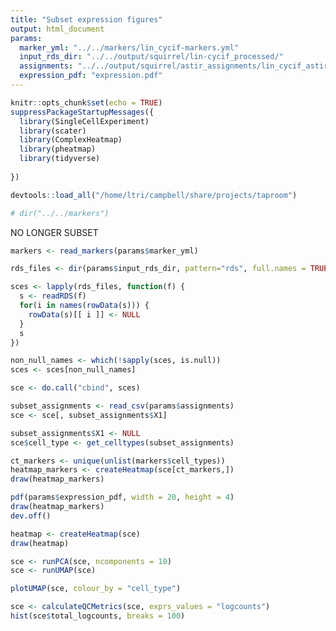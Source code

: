 ```yaml
---
title: "Subset expression figures"
output: html_document
params:
  marker_yml: "../../markers/lin_cycif-markers.yml"
  input_rds_dir: "../../output/squirrel/lin-cycif_processed/"
  assignments: "../../output/squirrel/astir_assignments/lin_cycif_astir_assignments.csv"
  expression_pdf: "expression.pdf"
---
```


```r
knitr::opts_chunk$set(echo = TRUE)
suppressPackageStartupMessages({
  library(SingleCellExperiment)
  library(scater)
  library(ComplexHeatmap)
  library(pheatmap)
  library(tidyverse)
  
})

devtools::load_all("/home/ltri/campbell/share/projects/taproom")
```
```r
# dir("../../markers")
```


NO LONGER SUBSET

```r
markers <- read_markers(params$marker_yml)
```

```r
rds_files <- dir(params$input_rds_dir, pattern="rds", full.names = TRUE)

sces <- lapply(rds_files, function(f) {
  s <- readRDS(f)
  for(i in names(rowData(s))) {
    rowData(s)[[ i ]] <- NULL
  }
  s
})

non_null_names <- which(!sapply(sces, is.null))
sces <- sces[non_null_names]

sce <- do.call("cbind", sces)
```

```r
subset_assignments <- read_csv(params$assignments)
sce <- sce[, subset_assignments$X1]
```

```r
subset_assignments$X1 <- NULL
sce$cell_type <- get_celltypes(subset_assignments)
```

```r
ct_markers <- unique(unlist(markers$cell_types))
heatmap_markers <- createHeatmap(sce[ct_markers,])
draw(heatmap_markers)
```

```r
pdf(params$expression_pdf, width = 20, height = 4)
draw(heatmap_markers)
dev.off()
```


```r
heatmap <- createHeatmap(sce)
draw(heatmap)
```


```r
sce <- runPCA(sce, ncomponents = 10)
sce <- runUMAP(sce)
```

```r
plotUMAP(sce, colour_by = "cell_type")
```

```r
sce <- calculateQCMetrics(sce, exprs_values = "logcounts")
hist(sce$total_logcounts, breaks = 100)
```



